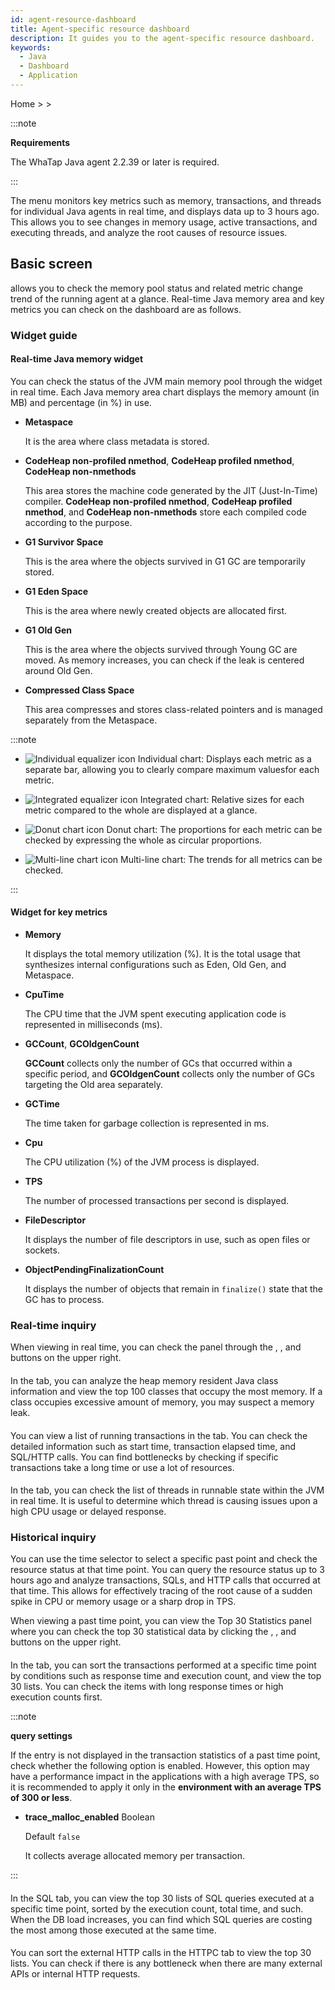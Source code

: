 ```yaml
---
id: agent-resource-dashboard
title: Agent-specific resource dashboard
description: It guides you to the agent-specific resource dashboard.
keywords:
  - Java
  - Dashboard
  - Application
---
```


Home &gt; <Cmdname sid="side_dashboard" className="uitext" /> &gt; <Cmdname sid="side_agentResourceDashboard" className="uitext" />

:::note 

**Requirements**

The WhaTap Java agent 2.2.39 or later is required. 

:::

The <Cmdname sid="side_agentResourceDashboard" className="uitext" /> menu monitors key metrics such as memory, transactions, and threads for individual Java agents in real time, and displays data up to 3 hours ago. This allows you to see changes in memory usage, active transactions, and executing threads, and analyze the root causes of resource issues.

<ImgLang img="apm-java-agent-resource-dashboard.png" desc="Agent Resource Dashboard" />

## Basic screen

<Cmdname sid="side_agentResourceDashboard" className="uitext" /> allows you to check the memory pool status and related metric change trend of the running agent at a glance. Real-time Java memory area and key metrics you can check on the dashboard are as follows.

### Widget guide

#### Real-time Java memory widget

You can check the status of the JVM main memory pool through the <Cmdname sid="TTL09121" className="uitext" /> widget in real time. Each Java memory area chart displays the memory amount (in MB) and percentage (in %) in use.

- **Metaspace**

  It is the area where class metadata is stored. 

- **CodeHeap non-profiled nmethod**, **CodeHeap profiled nmethod**, **CodeHeap non-nmethods**

  This area stores the machine code generated by the JIT (Just-In-Time) compiler. **CodeHeap non-profiled nmethod**, **CodeHeap profiled nmethod**, and **CodeHeap non-nmethods** store each compiled code according to the purpose.

- **G1 Survivor Space**

  This is the area where the objects survived in G1 GC are temporarily stored.

- **G1 Eden Space**

  This is the area where newly created objects are allocated first.

- **G1 Old Gen**

  This is the area where the objects survived through Young GC are moved. As memory increases, you can check if the leak is centered around Old Gen.

- **Compressed Class Space**

  This area compresses and stores class-related pointers and is managed separately from the Metaspace.

:::note 

- ![Individual equalizer icon](/img/ic-equalizer-chart.svg) Individual chart: Displays each metric as a separate bar, allowing you to clearly compare maximum values ​​for each metric. 

- ![Integrated equalizer icon](/img/ic-bar-chart.svg) Integrated chart: Relative sizes for each metric compared to the whole are displayed at a glance.

- ![Donut chart icon](/img/ic-pie-chart.svg) Donut chart: The proportions for each metric can be checked by expressing the whole as circular proportions. 

- ![Multi-line chart icon](/img/ic-multiline-chart2.svg) Multi-line chart: The trends for all metrics can be checked. 

:::

#### Widget for key metrics

<Columns>
<Column className="text--left width--60">

- **Memory**

  It displays the total memory utilization (%). It is the total usage that synthesizes internal configurations such as Eden, Old Gen, and Metaspace.

- **CpuTime**

  The CPU time that the JVM spent executing application code is represented in milliseconds (ms). 

- **GCCount**, **GCOldgenCount**

  **GCCount** collects only the number of GCs that occurred within a specific period, and **GCOldgenCount** collects only the number of GCs targeting the Old area separately.

- **GCTime**

  The time taken for garbage collection is represented in ms. 

</Column>
<Column className="text--left">

- **Cpu**

  The CPU utilization (%) of the JVM process is displayed.

- **TPS**

  The number of processed transactions per second is displayed. 

- **FileDescriptor**

  It displays the number of file descriptors in use, such as open files or sockets.

- **ObjectPendingFinalizationCount**

  It displays the number of objects that remain in `finalize()` state that the GC has to process. 

</Column>
</Columns>

### Real-time inquiry

When viewing in real time, you can check the <Cmdname sid="TTL09459" className="uitext" /> panel through the <Cmdname sid="heap_histogram" className="uitext" />, <Cmdname sid="active_transaction" className="uitext" />, and <Cmdname sid="BTN09457" className="uitext" /> buttons on the upper right. 

<ImgLang img="apm-java-agent-resource-dashboard-resource.png" desc="Agent Resource Dashboard Realtime" />

#### <Cmdname sid="heap_histogram" className="uitext" />

In the <Cmdname sid="heap_histogram" className="uitext" /> tab, you can analyze the heap memory resident Java class information and view the top 100 classes that occupy the most memory. If a class occupies excessive amount of memory, you may suspect a memory leak.

#### <Cmdname sid="active_transaction" className="uitext" />

You can view a list of running transactions in the <Cmdname sid="active_transaction" className="uitext" /> tab. You can check the detailed information such as start time, transaction elapsed time, and SQL/HTTP calls. You can find bottlenecks by checking if specific transactions take a long time or use a lot of resources.

#### <Cmdname sid="BTN09457" className="uitext" />

In the <Cmdname sid="BTN09457" className="uitext" /> tab, you can check the list of threads in runnable state within the JVM in real time. It is useful to determine which thread is causing issues upon a high CPU usage or delayed response.

### Historical inquiry

You can use the time selector to select a specific past point and check the resource status at that time point. You can query the resource status up to 3 hours ago and analyze transactions, SQLs, and HTTP calls that occurred at that time. This allows for effectively tracing of the root cause of a sudden spike in CPU or memory usage or a sharp drop in TPS.

<Columns>
<Column className="text--left width--40">
<ImgLang img="apm-java-agent-resource-dashboard-history.png" desc="History Data sc" />
</Column>
<Column className="text--left width--60">
When viewing a past time point, you can view the <UI>Top 30 Statistics</UI> panel where you can check the top 30 statistical data by clicking the <Cmdname sid="transaction" className="uitext" />, <Cmdname sid="statistics_sql" className="uitext" />, and <Cmdname sid="BTN09458" className="uitext" /> buttons on the upper right. 
</Column>
</Columns>

<ImgLang img="apm-java-agent-resource-dashboard-stat.png" desc="Agent Resource Dashboard History" />

#### <Cmdname sid="transaction_statistics" className="uitext" />

In the <Cmdname sid="transaction" className="uitext" /> tab, you can sort the transactions performed at a specific time point by conditions such as response time and execution count, and view the top 30 lists. You can check the items with long response times or high execution counts first.

:::note 

**<Cmdname sid="TTL06975" /> query settings**

If the <Cmdname sid="TTL06975" className="uitext" /> entry is not displayed in the transaction statistics of a past time point, check whether the following option is enabled. However, this option may have a performance impact in the applications with a high average TPS, so it is recommended to apply it only in the **environment with an average TPS of 300 or less**.

- **trace_malloc_enabled** <span class='type'>Boolean</span>

  Default `false`

  It collects average allocated memory per transaction.

:::

#### <Cmdname sid="statistics_sql" className="uitext" />

In the <UI>SQL</UI> tab, you can view the top 30 lists of SQL queries executed at a specific time point, sorted by the execution count, total time, and such. When the DB load increases, you can find which SQL queries are costing the most among those executed at the same time.

#### <Cmdname sid="BTN09458" className="uitext" />

You can sort the external HTTP calls in the <UI>HTTPC</UI> tab to view the top 30 lists. You can check if there is any bottleneck when there are many external APIs or internal HTTP requests.

